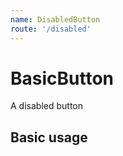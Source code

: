 ```yaml
---
name: DisabledButton
route: '/disabled'
---
```



# BasicButton

A disabled button

<Props of={DisabledButton}></Props>

## Basic usage

<Playground>
  <DisabledButton
    title={'Disabled Button'}
    theme={{ background: 'red' }}
  ></DisabledButton>
</Playground>
